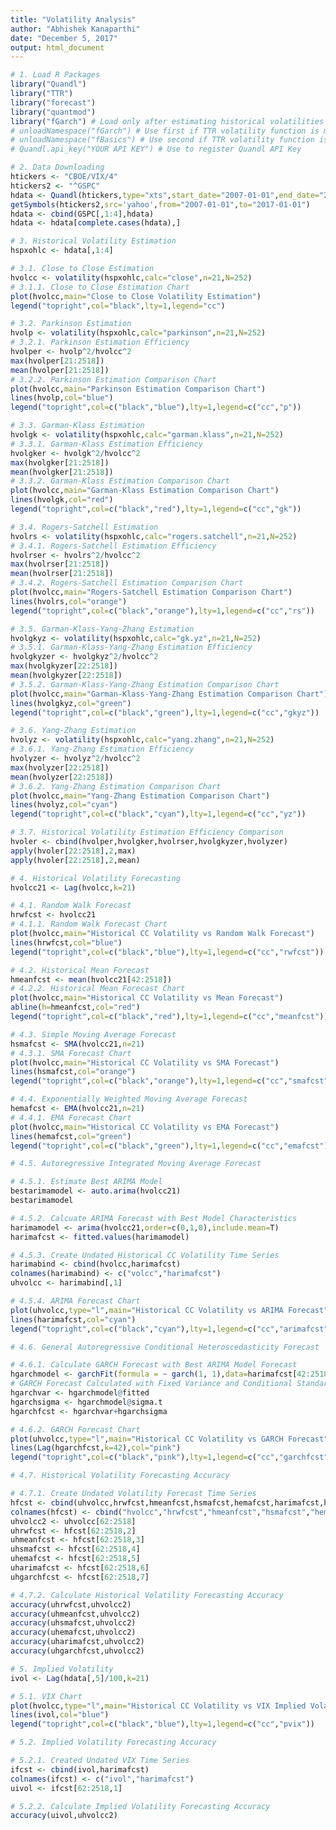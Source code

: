```yaml
---
title: "Volatility Analysis"
author: "Abhishek Kanaparthi"
date: "December 5, 2017"
output: html_document
---
```



```r

# 1. Load R Packages
library("Quandl")
library("TTR")
library("forecast")
library("quantmod")
library("fGarch") # Load only after estimating historical volatilities
# unloadNamespace("fGarch") # Use first if TTR volatility function is masked
# unloadNamespace("fBasics") # Use second if TTR volatility function is masked
# Quandl.api_key("YOUR API KEY") # Use to register Quandl API Key

# 2. Data Downloading
htickers <- "CBOE/VIX/4"
htickers2 <- "^GSPC"
hdata <- Quandl(htickers,type="xts",start_date="2007-01-01",end_date="2017-01-01")
getSymbols(htickers2,src='yahoo',from="2007-01-01",to="2017-01-01")
hdata <- cbind(GSPC[,1:4],hdata)
hdata <- hdata[complete.cases(hdata),]

# 3. Historical Volatility Estimation
hspxohlc <- hdata[,1:4]

# 3.1. Close to Close Estimation
hvolcc <- volatility(hspxohlc,calc="close",n=21,N=252)
# 3.1.1. Close to Close Estimation Chart
plot(hvolcc,main="Close to Close Volatility Estimation")
legend("topright",col="black",lty=1,legend="cc")

# 3.2. Parkinson Estimation
hvolp <- volatility(hspxohlc,calc="parkinson",n=21,N=252)
# 3.2.1. Parkinson Estimation Efficiency
hvolper <- hvolp^2/hvolcc^2
max(hvolper[21:2518])
mean(hvolper[21:2518])
# 3.2.2. Parkinson Estimation Comparison Chart
plot(hvolcc,main="Parkinson Estimation Comparison Chart")
lines(hvolp,col="blue")
legend("topright",col=c("black","blue"),lty=1,legend=c("cc","p"))

# 3.3. Garman-Klass Estimation
hvolgk <- volatility(hspxohlc,calc="garman.klass",n=21,N=252)
# 3.3.1. Garman-Klass Estimation Efficiency
hvolgker <- hvolgk^2/hvolcc^2
max(hvolgker[21:2518])
mean(hvolgker[21:2518])
# 3.3.2. Garman-Klass Estimation Comparison Chart
plot(hvolcc,main="Garman-Klass Estimation Comparison Chart")
lines(hvolgk,col="red")
legend("topright",col=c("black","red"),lty=1,legend=c("cc","gk"))

# 3.4. Rogers-Satchell Estimation
hvolrs <- volatility(hspxohlc,calc="rogers.satchell",n=21,N=252)
# 3.4.1. Rogers-Satchell Estimation Efficiency
hvolrser <- hvolrs^2/hvolcc^2
max(hvolrser[21:2518])
mean(hvolrser[21:2518])
# 3.4.2. Rogers-Satchell Estimation Comparison Chart
plot(hvolcc,main="Rogers-Satchell Estimation Comparison Chart")
lines(hvolrs,col="orange")
legend("topright",col=c("black","orange"),lty=1,legend=c("cc","rs"))

# 3.5. Garman-Klass-Yang-Zhang Estimation
hvolgkyz <- volatility(hspxohlc,calc="gk.yz",n=21,N=252)
# 3.5.1. Garman-Klass-Yang-Zhang Estimation Efficiency
hvolgkyzer <- hvolgkyz^2/hvolcc^2
max(hvolgkyzer[22:2518])
mean(hvolgkyzer[22:2518])
# 3.5.2. Garman-Klass-Yang-Zhang Estimation Comparison Chart
plot(hvolcc,main="Garman-Klass-Yang-Zhang Estimation Comparison Chart")
lines(hvolgkyz,col="green")
legend("topright",col=c("black","green"),lty=1,legend=c("cc","gkyz"))

# 3.6. Yang-Zhang Estimation
hvolyz <- volatility(hspxohlc,calc="yang.zhang",n=21,N=252)
# 3.6.1. Yang-Zhang Estimation Efficiency
hvolyzer <- hvolyz^2/hvolcc^2
max(hvolyzer[22:2518])
mean(hvolyzer[22:2518])
# 3.6.2. Yang-Zhang Estimation Comparison Chart
plot(hvolcc,main="Yang-Zhang Estimation Comparison Chart")
lines(hvolyz,col="cyan")
legend("topright",col=c("black","cyan"),lty=1,legend=c("cc","yz"))

# 3.7. Historical Volatility Estimation Efficiency Comparison
hvoler <- cbind(hvolper,hvolgker,hvolrser,hvolgkyzer,hvolyzer)
apply(hvoler[22:2518],2,max)
apply(hvoler[22:2518],2,mean)

# 4. Historical Volatility Forecasting
hvolcc21 <- Lag(hvolcc,k=21)

# 4.1. Random Walk Forecast
hrwfcst <- hvolcc21
# 4.1.1. Random Walk Forecast Chart
plot(hvolcc,main="Historical CC Volatility vs Random Walk Forecast")
lines(hrwfcst,col="blue")
legend("topright",col=c("black","blue"),lty=1,legend=c("cc","rwfcst"))

# 4.2. Historical Mean Forecast
hmeanfcst <- mean(hvolcc21[42:2518])
# 4.2.2. Historical Mean Forecast Chart
plot(hvolcc,main="Historical CC Volatility vs Mean Forecast")
abline(h=hmeanfcst,col="red")
legend("topright",col=c("black","red"),lty=1,legend=c("cc","meanfcst"))

# 4.3. Simple Moving Average Forecast
hsmafcst <- SMA(hvolcc21,n=21)
# 4.3.1. SMA Forecast Chart
plot(hvolcc,main="Historical CC Volatility vs SMA Forecast")
lines(hsmafcst,col="orange")
legend("topright",col=c("black","orange"),lty=1,legend=c("cc","smafcst"))

# 4.4. Exponentially Weighted Moving Average Forecast
hemafcst <- EMA(hvolcc21,n=21)
# 4.4.1. EMA Forecast Chart
plot(hvolcc,main="Historical CC Volatility vs EMA Forecast")
lines(hemafcst,col="green")
legend("topright",col=c("black","green"),lty=1,legend=c("cc","emafcst"))

# 4.5. Autoregressive Integrated Moving Average Forecast

# 4.5.1. Estimate Best ARIMA Model
bestarimamodel <- auto.arima(hvolcc21)
bestarimamodel

# 4.5.2. Calcuate ARIMA Forecast with Best Model Characteristics
harimamodel <- arima(hvolcc21,order=c(0,1,0),include.mean=T)
harimafcst <- fitted.values(harimamodel)

# 4.5.3. Create Undated Historical CC Volatility Time Series
harimabind <- cbind(hvolcc,harimafcst)
colnames(harimabind) <- c("volcc","harimafcst")
uhvolcc <- harimabind[,1]

# 4.5.4. ARIMA Forecast Chart
plot(uhvolcc,type="l",main="Historical CC Volatility vs ARIMA Forecast")
lines(harimafcst,col="cyan")
legend("topright",col=c("black","cyan"),lty=1,legend=c("cc","arimafcst"))

# 4.6. General Autoregressive Conditional Heteroscedasticity Forecast

# 4.6.1. Calculate GARCH Forecast with Best ARIMA Model Forecast
hgarchmodel <- garchFit(formula = ~ garch(1, 1),data=harimafcst[42:2518])
# GARCH Forecast Calculated with Fixed Variance and Conditional Standard Deviation  
hgarchvar <- hgarchmodel@fitted
hgarchsigma <- hgarchmodel@sigma.t
hgarchfcst <- hgarchvar+hgarchsigma

# 4.6.2. GARCH Forecast Chart
plot(uhvolcc,type="l",main="Historical CC Volatility vs GARCH Forecast")
lines(Lag(hgarchfcst,k=42),col="pink")
legend("topright",col=c("black","pink"),lty=1,legend=c("cc","garchfcst"))

# 4.7. Historical Volatility Forecasting Accuracy

# 4.7.1. Create Undated Volatility Forecast Time Series 
hfcst <- cbind(uhvolcc,hrwfcst,hmeanfcst,hsmafcst,hemafcst,harimafcst,hgarchfcst)
colnames(hfcst) <- cbind("hvolcc","hrwfcst","hmeanfcst","hsmafcst","hemafcst","harimafcst","hgarchfcst")
uhvolcc2 <- uhvolcc[62:2518]
uhrwfcst <- hfcst[62:2518,2]
uhmeanfcst <- hfcst[62:2518,3]
uhsmafcst <- hfcst[62:2518,4]
uhemafcst <- hfcst[62:2518,5]
uharimafcst <- hfcst[62:2518,6]
uhgarchfcst <- hfcst[62:2518,7]

# 4.7.2. Calculate Historical Volatility Forecasting Accuracy
accuracy(uhrwfcst,uhvolcc2)
accuracy(uhmeanfcst,uhvolcc2)
accuracy(uhsmafcst,uhvolcc2)
accuracy(uhemafcst,uhvolcc2)
accuracy(uharimafcst,uhvolcc2)
accuracy(uhgarchfcst,uhvolcc2)

# 5. Implied Volatility
ivol <- Lag(hdata[,5]/100,k=21)

# 5.1. VIX Chart
plot(hvolcc,type="l",main="Historical CC Volatility vs VIX Implied Volatility")
lines(ivol,col="blue")
legend("topright",col=c("black","blue"),lty=1,legend=c("cc","pvix"))

# 5.2. Implied Volatility Forecasting Accuracy

# 5.2.1. Created Undated VIX Time Series
ifcst <- cbind(ivol,harimafcst)
colnames(ifcst) <- c("ivol","harimafcst")
uivol <- ifcst[62:2518,1]

# 5.2.2. Calculate Implied Volatility Forecasting Accuracy
accuracy(uivol,uhvolcc2)

```

